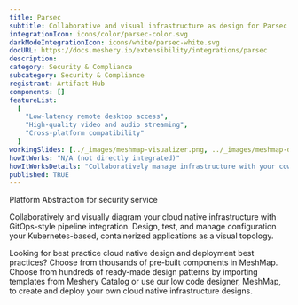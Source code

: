 ```yaml
---
title: Parsec
subtitle: Collaborative and visual infrastructure as design for Parsec
integrationIcon: icons/color/parsec-color.svg
darkModeIntegrationIcon: icons/white/parsec-white.svg
docURL: https://docs.meshery.io/extensibility/integrations/parsec
description:
category: Security & Compliance
subcategory: Security & Compliance
registrant: Artifact Hub
components: []
featureList:
  [
    "Low-latency remote desktop access",
    "High-quality video and audio streaming",
    "Cross-platform compatibility"
  ]
workingSlides: [../_images/meshmap-visualizer.png, ../_images/meshmap-designer.png]
howItWorks: "N/A (not directly integrated)"
howItWorksDetails: "Collaboratively manage infrastructure with your coworkers synchronously sharing the same designs."
published: TRUE
---
```


<p>Platform Abstraction for security service</p>
<p>
  Collaboratively and visually diagram your cloud native infrastructure with GitOps-style pipeline
  integration. Design, test, and manage configuration your Kubernetes-based, containerized
  applications as a visual topology.
</p>
<p>
  Looking for best practice cloud native design and deployment best practices? Choose from thousands
  of pre-built components in MeshMap. Choose from hundreds of ready-made design patterns by
  importing templates from Meshery Catalog or use our low code designer, MeshMap, to create and
  deploy your own cloud native infrastructure designs.
</p>
